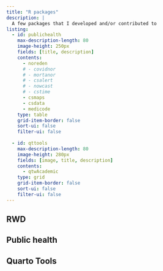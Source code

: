 ```yaml
---
title: "R packages"
description: |
  A few packages that I developed and/or contributed to
listing:
  - id: publichealth
    max-description-length: 80
    image-height: 250px
    fields: [title, description]
    contents: 
      - noreden
      # - covidnor
      # - mortanor
      # - csalert
      # - nowcast
      # - cstime
      - csmaps
      - csdata
      - medicode
    type: table
    grid-item-border: false
    sort-ui: false
    filter-ui: false
    
  - id: qttools
    max-description-length: 80
    image-height: 280px
    fields: [image, title, description]
    contents: 
      - qtwAcademic
    type: grid
    grid-item-border: false
    sort-ui: false
    filter-ui: false
---
```


## RWD

## Public health

::: {#publichealth}
:::


## Quarto Tools

::: {#qttools}
:::
